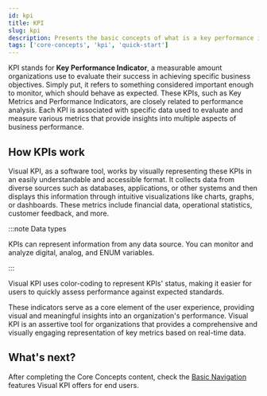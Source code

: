 ```yaml
---
id: kpi
title: KPI
slug: kpi
description: Presents the basic concepts of what is a key performance indicator (KPI).
tags: ['core-concepts', 'kpi', 'quick-start']
---
```




KPI stands for **Key Performance Indicator**, a measurable amount organizations use to evaluate their success in achieving specific business objectives. Simply put, it refers to something considered important enough to monitor, which should behave as expected. These KPIs, such as Key Metrics and Performance Indicators, are closely related to performance analysis. Each KPI is associated with specific data used to evaluate and measure various metrics that provide insights into multiple aspects of business performance.

## How KPIs work

Visual KPI, as a software tool, works by visually representing these KPIs in an easily understandable and accessible format. It collects data from diverse sources such as databases, applications, or other systems and then displays this information through intuitive visualizations like charts, graphs, or dashboards. These metrics include financial data, operational statistics, customer feedback, and more.

:::note Data types

KPIs can represent information from any data source. You can monitor and analyze digital, analog, and ENUM variables.

:::

Visual KPI uses color-coding to represent KPIs' status, making it easier for users to quickly assess performance against expected standards.

<StylizedImage
  imgURL="img/docs/end-user/core-concepts/kpi/kpi-illustration.png"
  alt="KPI tab illustration"
/>

These indicators serve as a core element of the user experience, providing visual and meaningful insights into an organization's performance. Visual KPI is an assertive tool for organizations that provides a comprehensive and visually engaging representation of key metrics based on real-time data.

## What's next?

After completing the Core Concepts content, check the [Basic Navigation](/docs/end-user/basic-navigation/overview) features Visual KPI offers for end users.